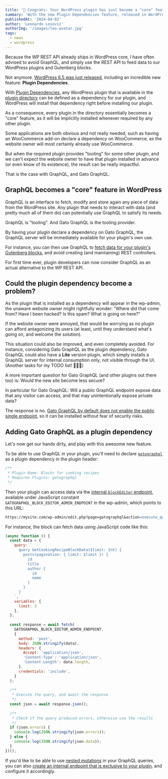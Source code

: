 ```yaml
---
title: '🎯 Congrats: Your WordPress plugin has just become a "core" feature'
summary: 'With the new Plugin Dependencies feature, released in WordPress 6.5, all plugins available in the directory become first-class citizens'
publishedAt: '2024-04-02'
author: 'Leonardo Losoviz'
authorImg: '/images/leo-avatar.jpg'
tags:
  - news
  - wordpress
---
```


Because the WP REST API already ships in WordPress core, I have often advised to avoid GraphQL, and simply use the REST API to feed data to our WordPress plugins and Gutenberg blocks.

Not anymore. [WordPress 6.5 was just released](https://wordpress.org/news/2024/04/wordpress-6-5-regina/), including an incredible new feature: **Plugin Dependencies**.

With [Plugin Dependencies](https://make.wordpress.org/core/2024/03/05/introducing-plugin-dependencies-in-wordpress-6-5/), any WordPress plugin that is available in the [plugin directory](https://wordpress.org/plugins/) can be defined as a dependency for our plugin, and WordPress will install that dependency right before installing our plugin.

As a consequence, every plugin in the directory essentially becomes a "core" feature, as it will be implicitly installed whenever required by any other plugin.

Some applications are both obvious and not really needed, such as having an WooCommerce add-on declare a dependency on WooCommerce, as the website owner will most certainly already use WooCommerce.

But when the required plugin provides "tooling" for some other plugin, and we can't expect the website owner to have that plugin installed in advance (or even know of its existence), the result can be really impactful.

That is the case with GraphQL, and Gato GraphQL.

## GraphQL becomes a "core" feature in WordPress

GraphQL is an interface to fetch, modify and store again any piece of data from the WordPress site. Any plugin that needs to interact with data (and pretty much all of them do) can potentially use GraphQL to satisfy its needs.

GraphQL is "tooling". And Gato GraphQL is the tooling provider.

By having your plugin declare a dependency on Gato GraphQL, the GraphQL server will be immediately available for your plugin's own use.

For instance, you can then use GraphQL to [fetch data for your plugin's Gutenberg blocks](/guides/interact/working-with-gutenberg-blocks), and avoid creating (and maintaining) REST controllers.

For first time ever, plugin developers can now consider GraphQL as an actual alternative to the WP REST API.

## Could the plugin dependency become a problem?

As the plugin that is installed as a dependency will appear in the wp-admin, the unaware website owner might rightfully wonder: "Where did that come from? Have I been hacked? Is this spam? What is going on here?"

If the website owner were annoyed, that would be worrying as no plugin can afford antagonizing its users (at least, until they understand what's going on, and welcome the solution).

This situation could also be improved, and even completely avoided. For instance, considering Gato GraphQL as the plugin dependency, Gato GraphQL could also have a **Lite** version plugin, which simply installs a GraphQL server for internal consumption only, not visible through the UI. (Another tasks for my TODO list! 🤷🏻‍♂️)

A more important question for Gato GraphQL (and other plugins out there too) is: Would the new site become less secure?

In particular for Gato GraphQL: Will a public GraphQL endpoint expose data that any visitor can access, and that may unintentionally expose private data?

The response is no. [Gato GraphQL by default does not enable the public single endpoint](/guides/config/enabling-and-configuring-the-single-endpoint), so it can be installed without fear of security risks.

## Adding Gato GraphQL as a plugin dependency

Let's now get our hands dirty, and play with this awesome new feature.

To be able to use GraphQL in your plugin, you'll need to declare [`gatographql`](https://wordpress.org/plugins/gatographql/) as a plugin dependency in the plugin header:

```php
/**
 * Plugin Name: Blocks for cooking recipes
 * Requires Plugins: gatographql
 */
```

Then your plugin can access data via the [internal `blockEditor` endpoint](/guides/code/feeding-data-to-blocks-in-the-editor), available under JavaScript constant `GATOGRAPHQL_BLOCK_EDITOR_ADMIN_ENDPOINT` in the wp-admin, which points to this URL:

```apache
https://mysite.com/wp-admin/edit.php?page=gatographql&action=execute_query&endpoint_group=blockEditor
```

For instance, the block can fetch data using JavaScript code like this:

```js
(async function () {
  const data = {
    query: `
      query GetCookingRecipeBlockData($limit: Int) {
        posts(pagination: { limit: $limit }) {
          id
          title
          author {
            id
            name
          }
        }
      }
    `,
    variables: {
      limit: 3
    },
  };
 
  const response = await fetch(
    GATOGRAPHQL_BLOCK_EDITOR_ADMIN_ENDPOINT,
    {
      method: 'post',
      body: JSON.stringify(data),
      headers: {
        Accept: 'application/json',
        'Content-Type': 'application/json',
        'Content-Length': data.length,
      },
      credentials: 'include',
    }
  );
 
  /**
   * Execute the query, and await the response
   */
  const json = await response.json();
 
  /**
   * Check if the query produced errors, otherwise use the results
   */
  if (json.errors) {
    console.log(JSON.stringify(json.errors));
  } else {
    console.log(JSON.stringify(json.data));
  }
})();
```

If you'd like to be able to use [nested mutations](/guides/schema/using-nested-mutations) in your GraphQL queries, you can also [create an internal endpoint that is exclusive to your plugin](/guides/config/creating-custom-internal-endpoints-for-blocks), and configure it accordingly.
